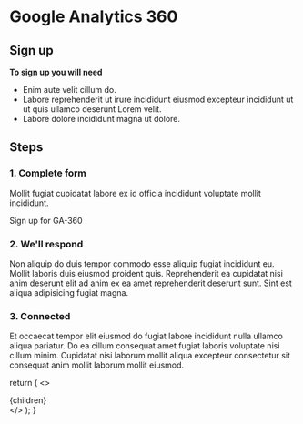 
<!-- This default export overrides the default layout ensuring -->
<!--  that the FAQ component isn't wrapped by other elements -->

# Google Analytics 360

## Sign up

**To sign up you will need**

- Enim aute velit cillum do.
- Labore reprehenderit ut irure incididunt eiusmod excepteur incididunt ut ut quis ullamco deserunt Lorem velit.
- Labore dolore incididunt magna ut dolore.

## Steps

### 1. Complete form

Mollit fugiat cupidatat labore ex id officia incididunt voluptate mollit incididunt.

<div className="mt-1">
  <Link to="/sign-up" className="au-cta-link">
    Sign up for GA-360
  </Link>
</div>

### 2. We'll respond

Non aliquip do duis tempor commodo esse aliquip fugiat incididunt eu. Mollit laboris duis eiusmod proident quis. Reprehenderit ea cupidatat nisi anim deserunt elit ad anim ex ea amet reprehenderit deserunt sunt. Sint est aliqua adipisicing fugiat magna.

### 3. Connected

Et occaecat tempor elit eiusmod do fugiat labore incididunt nulla ullamco aliqua pariatur. Do ea cillum consequat amet fugiat laboris voluptate nisi cillum minim. Cupidatat nisi laborum mollit aliqua excepteur consectetur sit consequat anim mollit laborum mollit eiusmod.

  return (
    <DefaultLayout pageContext={pageContext} location={location}>
      <>
        <SEO title="Google Analytics 360" />
        <div className="container-fluid au-body">{children}</div>
      </>
    </DefaultLayout>
  );
}
